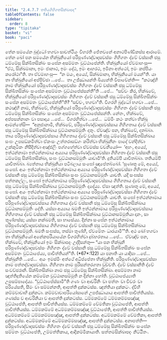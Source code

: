 ```yaml
---
title: "2.4.7.7 තතියගිහිගතසික්ඛාපද"
tableOfContents: false
sidebar:
  order: 8
type: "tipitaka"
basket: "vi"
book: "paci"
---
```



<DynamicBreadcrumb />

<Division number="1101" book="paci">

<Paragraph number="3255" book="paci">
තේන සමයේන බුද්ධෝ භගවා සාවත්ථියං විහරති ජේතවනේ අනාථපිණ්ඩිකස්ස ආරාමේ. තේන ඛෝ පන සමයේන භික්ඛුනියෝ පරිපුණ්ණද්වාදසවස්සං ගිහිගතං ද්වේ වස්සානි ඡසු ධම්මේසු සික්ඛිතසික්ඛං සංඝේන අසම්මතං වුට්ඨාපේන්ති. භික්ඛුනියෝ ඒවමාහංසු—  “ඒථ, සික්ඛමානා, ඉමං ජානාථ, ඉමං දේථ, ඉමං ආහරථ, ඉමිනා අත්ථෝ, ඉමං කප්පියං කරෝථා”ති. තා ඒවමාහංසු—  “න මයං, අය්‍යේ, සික්ඛමානා, භික්ඛුනියෝ මයන්”ති.
</Paragraph>

<Paragraph number="3256" book="paci">
යා තා භික්ඛුනියෝ අප්පිච්ඡා …පේ…  තා උජ්ඣායන්ති ඛිය්‍යන්ති විපාචේන්ති—  “කථඤ්හි නාම භික්ඛුනියෝ පරිපුණ්ණද්වාදසවස්සං ගිහිගතං ද්වේ වස්සානි ඡසු ධම්මේසු සික්ඛිතසික්ඛං සංඝේන අසම්මතං වුට්ඨාපේස්සන්තී”ති …පේ…  “සච්චං කිර, භික්ඛවේ, භික්ඛුනියෝ පරිපුණ්ණද්වාදසවස්සං ගිහිගතං ද්වේ වස්සානි ඡසු ධම්මේසු සික්ඛිතසික්ඛං සංඝේන අසම්මතං වුට්ඨාපේන්තී”ති? “සච්චං, භගවා”ති. විගරහි බුද්ධෝ භගවා …පේ…  කථඤ්හි නාම, භික්ඛවේ, භික්ඛුනියෝ පරිපුණ්ණද්වාදසවස්සං ගිහිගතං ද්වේ වස්සානි ඡසු ධම්මේසු සික්ඛිතසික්ඛං සංඝේන අසම්මතං වුට්ඨාපේස්සන්ති. නේතං, භික්ඛවේ, අප්පසන්නානං වා පසාදාය …පේ…  විගරහිත්වා …පේ…  ධම්මිං කථං කත්වා භික්ඛූ ආමන්තේසි—  “අනුජානාමි, භික්ඛවේ, පරිපුණ්ණද්වාදසවස්සාය ගිහිගතාය ද්වේ වස්සානි ඡසු ධම්මේසු සික්ඛිතසික්ඛාය වුට්ඨානසම්මුතිං දාතුං. ඒවඤ්ච පන, භික්ඛවේ, දාතබ්බා. තාය පරිපුණ්ණද්වාදසවස්සාය ගිහිගතාය ද්වේ වස්සානි ඡසු ධම්මේසු සික්ඛිතසික්ඛාය සංඝං උපසඞ්කමිත්වා ඒකංසං උත්තරාසඞ්ගං කරිත්වා භික්ඛුනීනං පාදේ වන්දිත්වා උක්කුටිකං නිසීදිත්වා අඤ්ජලිං පග්ගහේත්වා ඒවමස්ස වචනීයෝ—  ‘අහං, අය්‍යේ, ඉත්ථන්නාමා ඉත්ථන්නාමාය අය්‍යාය පරිපුණ්ණද්වාදසවස්සා ගිහිගතා ද්වේ වස්සානි ඡසු ධම්මේසු සික්ඛිතසික්ඛා, සංඝං වුට්ඨානසම්මුතිං යාචාමී’ති. දුතියම්පි යාචිතබ්බා. තතියම්පි යාචිතබ්බා. බ්‍යත්තාය භික්ඛුනියා පටිබලාය සංඝෝ ඤාපේතබ්බෝ.
</Paragraph>

</Division>
<Division number="1102" book="paci">

<Paragraph number="3257" book="paci">
‘සුණාතු මේ, අය්‍යේ, සංඝෝ. අයං ඉත්ථන්නාමා ඉත්ථන්නාමාය අය්‍යාය පරිපුණ්ණද්වාදසවස්සා ගිහිගතා ද්වේ වස්සානි ඡසු ධම්මේසු සික්ඛිතසික්ඛා සංඝං වුට්ඨානසම්මුතිං යාචති. යදි සංඝස්ස පත්තකල්ලං, සංඝෝ ඉත්ථන්නාමාය පරිපුණ්ණද්වාදසවස්සාය ගිහිගතාය ද්වේ වස්සානි ඡසු ධම්මේසු සික්ඛිතසික්ඛාය වුට්ඨානසම්මුතිං දදේය්‍ය. ඒසා ඤත්ති.
</Paragraph>

<Paragraph number="3258" book="paci">
සුණාතු මේ, අය්‍යේ, සංඝෝ. අයං ඉත්ථන්නාමා ඉත්ථන්නාමාය අය්‍යාය පරිපුණ්ණද්වාදසවස්සා ගිහිගතා ද්වේ වස්සානි ඡසු ධම්මේසු සික්ඛිතසික්ඛා සංඝං වුට්ඨානසම්මුතිං යාචති. සංඝෝ ඉත්ථන්නාමාය පරිපුණ්ණද්වාදසවස්සාය ගිහිගතාය ද්වේ වස්සානි ඡසු ධම්මේසු සික්ඛිතසික්ඛාය වුට්ඨානසම්මුතිං දේති. යස්සා අය්‍යාය ඛමති ඉත්ථන්නාමාය පරිපුණ්ණද්වාදසවස්සාය ගිහිගතාය ද්වේ වස්සානි ඡසු ධම්මේසු සික්ඛිතසික්ඛාය වුට්ඨානසම්මුතියා දානං, සා තුණ්හස්ස; යස්සා නක්ඛමති, සා භාසේය්‍ය.
</Paragraph>

<Paragraph number="3259" book="paci">
දින්නා සංඝේන ඉත්ථන්නාමාය පරිපුණ්ණද්වාදසවස්සාය ගිහිගතාය ද්වේ වස්සානි ඡසු ධම්මේසු සික්ඛිතසික්ඛාය වුට්ඨානසම්මුති. ඛමති සංඝස්ස, තස්මා තුණ්හී, ඒවමේතං ධාරයාමී’”ති.
</Paragraph>

<Paragraph number="3260" book="paci">
අථ ඛෝ භගවා තා භික්ඛුනියෝ අනේකපරියායේන විගරහිත්වා දුබ්භරතාය …පේ…  ඒවඤ්ච පන, භික්ඛවේ, භික්ඛුනියෝ ඉමං සික්ඛාපදං උද්දිසන්තු—
</Paragraph>

</Division>
<Division number="1103" book="paci">

<Paragraph number="3261" book="paci">
<Emphasis>“යා පන භික්ඛුනී පරිපුණ්ණද්වාදසවස්සං ගිහිගතං ද්වේ වස්සානි ඡසු ධම්මේසු සික්ඛිතසික්ඛං සංඝේන අසම්මතං වුට්ඨාපේය්‍ය, පාචිත්තියන්”</Emphasis>ති. (*67*:<Emphasis>122</Emphasis>)
</Paragraph>

</Division>
<Division number="1104" book="paci">

<Paragraph number="3262" book="paci">
<Emphasis>යා පනා</Emphasis>ති යා යාදිසා …පේ…  <Emphasis>භික්ඛුනී</Emphasis>ති …පේ…  අයං ඉමස්මිං අත්ථේ අධිප්පේතා භික්ඛුනීති.
</Paragraph>

<Paragraph number="3263" book="paci">
<Emphasis>පරිපුණ්ණද්වාදසවස්සා</Emphasis> නාම පත්තද්වාදසවස්සා. <Emphasis>ගිහිගතා</Emphasis> නාම පුරිසන්තරගතා වුච්චති. <Emphasis>ද්වේ වස්සානී</Emphasis>ති ද්වේ සංවච්ඡරානි. <Emphasis>සික්ඛිතසික්ඛා</Emphasis> නාම ඡසු ධම්මේසු සික්ඛිතසික්ඛා. <Emphasis>අසම්මතා</Emphasis> නාම ඤත්තිදුතියේන කම්මේන වුට්ඨානසම්මුති න දින්නා හෝති. <Emphasis>වුට්ඨාපේය්‍යා</Emphasis>ති උපසම්පාදේය්‍ය.
</Paragraph>

<Paragraph number="3264" book="paci">
“වුට්ඨාපේස්සාමී”ති ගණං වා ආචරිනිං වා පත්තං වා චීවරං වා පරියේසති, සීමං වා සම්මන්නති, ආපත්ති දුක්කටස්ස. ඤත්තියා දුක්කටං. ද්වීහි කම්මවාචාහි දුක්කටා. කම්මවාචාපරියෝසානේ උපජ්ඣායාය ආපත්ති පාචිත්තියස්ස. ගණස්ස ච ආචරිනියා ච ආපත්ති දුක්කටස්ස.
</Paragraph>

</Division>
<Division number="1105" book="paci">

<Paragraph number="3265" book="paci">
ධම්මකම්මේ ධම්මකම්මසඤ්ඤා වුට්ඨාපේති, ආපත්ති පාචිත්තියස්ස. ධම්මකම්මේ වේමතිකා වුට්ඨාපේති, ආපත්ති පාචිත්තියස්ස. ධම්මකම්මේ අධම්මකම්මසඤ්ඤා වුට්ඨාපේති, ආපත්ති පාචිත්තියස්ස.
</Paragraph>

<Paragraph number="3266" book="paci">
අධම්මකම්මේ ධම්මකම්මසඤ්ඤා, ආපත්ති දුක්කටස්ස. අධම්මකම්මේ වේමතිකා, ආපත්ති දුක්කටස්ස. අධම්මකම්මේ අධම්මකම්මසඤ්ඤා, ආපත්ති දුක්කටස්ස.
</Paragraph>

</Division>
<Division number="1106" book="paci">

<Paragraph number="3267" book="paci">
අනාපත්ති—  පරිපුණ්ණද්වාදසවස්සං ගිහිගතං ද්වේ වස්සානි ඡසු ධම්මේසු සික්ඛිතසික්ඛං සංඝේන සම්මතං වුට්ඨාපේති, උම්මත්තිකාය, ආදිකම්මිකායාති.

</Paragraph>
</Division>

<Paragraph number="3268" type="center" book="paci">
සත්තමසික්ඛාපදං නිට්ඨිතං.
</Paragraph>